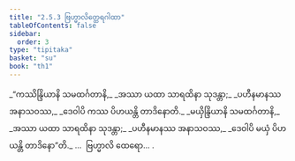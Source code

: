 ```yaml
---
title: "2.5.3 ဗြဟ္မာလိတ္ထေရဂါထာ"
tableOfContents: false
sidebar:
  order: 3
type: "tipitaka"
basket: "su"
book: "th1"
---
```



<DynamicBreadcrumb />

<Division number="205" book="th1">

<Paragraph number="408" type="verses" book="th1">
_“ကဿိန္ဒြိယာနိ သမထင်္ဂတာနိ,_  
_အဿာ ယထာ သာရထိနာ သုဒန္တာ;_  
_ပဟီနမာနဿ အနာသဝဿ,_  
_ဒေဝါပိ ကဿ ပိဟယန္တိ တာဒိနောတိ._  

</Paragraph>

</Division>
<Division number="206" book="th1">

<Paragraph number="409" type="verses" book="th1">
_မယှိန္ဒြိယာနိ သမထင်္ဂတာနိ,_  
_အဿာ ယထာ သာရထိနာ သုဒန္တာ;_  
_ပဟီနမာနဿ အနာသဝဿ,_  
_ဒေဝါပိ မယှံ ပိဟယန္တိ တာဒိနော”တိ._  


</Paragraph>
</Division>

<Paragraph number="410" type="center" book="th1">
…  ဗြဟ္မာလိ ထေရော… .
</Paragraph>